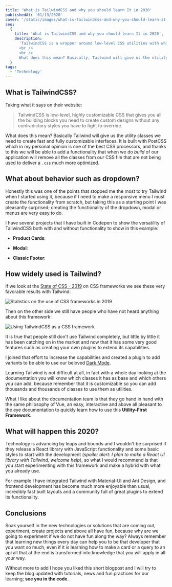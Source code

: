 ```yaml
---
title: 'What is TailwindCSS and why you should learn It in 2020'
publishedAt: '01/13/2020'
cover: '/static/images/what-is-tailwindcss-and-why-you-should-learn-it-in-2020/banner.jpeg'
seo:
  {
    title: 'What is TailwindCSS and why you should learn It in 2020',
    description:
      'TailwindCSS is a wrapper around low-level CSS utilities with which to create custom designed sites without having to modify any vendor-specific styles.
      <br />
      <br />
      What does this mean? Basically, Tailwind will give us the utility classes we need to create fast and fully customizable interfaces.',
  }
tags:
  - 'Technology'
---
```


## What is TailwindCSS?

Taking what it says on their website:

> TailwindCSS is low-level, highly customizable CSS that gives you all the building blocks you need to create custom designs without any contradictory styles you have to fight to override.

What does this mean? Basically Tailwind will give us the utility classes we need to create fast and fully customizable interfaces. It is built with PostCSS which in my personal opinion is one of the best CSS processors, and thanks to this we will be able to add a functionality that when we do _build_ of our application will remove all the classes from our CSS file that are not being used to deliver a `.css` much more optimized.

## What about behavior such as dropdown?

Honestly this was one of the points that stopped me the most to try Tailwind when I started using it, because if I need to make a responsive menu I must create the functionality from scratch, but taking this as a starting point I was pleasantly surprised; creating the functionality of the dropdown, modal or menus are very easy to do.

I have several projects that I have built in Codepen to show the versatility of TailwindCSS both with and without functionality to show in this example:

- **Product Cards**:

<CodePen codePenId="ZEYvVQq" />

- **Modal**:

<CodePen codePenId="oNgLama" />

- **Classic Footer**:

<CodePen codePenId="xxbYREE" />

## How widely used is Tailwind?

If we look at the [State of CSS - 2019](https://2019.stateofcss.com/technologies/css-frameworks/) on CSS frameworks we see these very favorable results with Tailwind:

<Image
  alt="Statistics on the use of CSS frameworks in 2019"
  height={636}
  src="/static/images/what-is-tailwindcss-and-why-you-should-learn-it-in-2020/img1.png"
  width={1547}
/>

Then on the other side we still have people who have not heard anything about this framework:

<Image
  alt="Using TailwindCSS as a CSS framework"
  height={415}
  src="/static/images/what-is-tailwindcss-and-why-you-should-learn-it-in-2020/img2.png"
  width={1575}
/>

It is true that people still don't use Tailwind completely, but little by little it has been catching on in the market and now that it has some very good features such as creating your own plugins to extend its capabilities.

I joined that effort to increase the capabilities and created a plugin to add variants to be able to use our beloved [Dark Mode](https://github.com/danestves/tailwindcss-darkmode).

Learning Tailwind is not difficult at all, in fact with a whole day looking at the documentation you will know which classes it has as base and which others you can add, because remember that it is customizable so you can add thousands and thousands of classes to use them as utilities.

What I like about the documentation team is that they go hand in hand with the same philosophy of Vue, an easy, interactive and above all pleasant to the eye documentation to quickly learn how to use this **Utility-First Framework**.

## What will happen this 2020?

Technology is advancing by leaps and bounds and I wouldn't be surprised if they release a React library with JavaScript functionality and some basic styles to start with the development (_spoiler alert: I plan to make a React UI library with Tailwind, welcome help_), so what I would recommend is that you start experimenting with this framework and make a hybrid with what you already use.

For example I have integrated Tailwind with Material-UI and Ant Design, and frontend development has become much more enjoyable than usual, incredibly fast built layouts and a community full of great plugins to extend its functionality.

## Conclusions

Soak yourself in the new technologies or solutions that are coming out, experiment, create projects and above all have fun, because why are we going to experiment if we do not have fun along the way? Always remember that learning new things every day can help you to be that developer that you want so much, even if it is learning how to make a card or a query to an api all that at the end is transformed into knowledge that you will apply in all your way.

Without more to add I hope you liked this short blogpost and I will try to keep the blog updated with tutorials, news and fun practices for our learning; **see you in the code**.
